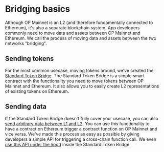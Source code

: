 # Bridging basics

Although OP Mainnet is an L2 (and therefore fundamentally connected to Ethereum), it's also a separate blockchain system.
App developers commonly need to move data and assets between OP Mainnet and Ethereum.
We call the process of moving data and assets between the two networks "bridging".

## Sending tokens

For the most common usecase, moving tokens around, we've created the [Standard Token Bridge](standard-bridge).
The Standard Token Bridge is a simple smart contract with the functionality you need to move tokens between OP Mainnet and Ethereum.
It also allows you to easily create L2 representations of existing tokens on Ethereum.

## Sending data

If the Standard Token Bridge doesn't fully cover your usecase, you can also [send arbitrary data between L1 and L2](messaging).
You can use this functionality to have a contract on Ethereum trigger a contract function on OP Mainnet and vice versa.
We've made this process as easy as possible by giving developers a simple API for triggering a cross-chain function call.
We even [use this API under the hood](https://github.com/ethereum-optimism/optimism/blob/a21cec6d3d00c9d7ed100c0257d4b966b034620f/packages/contracts/contracts/L1/messaging/L1StandardBridge.sol#L202) inside the Standard Token Bridge.
